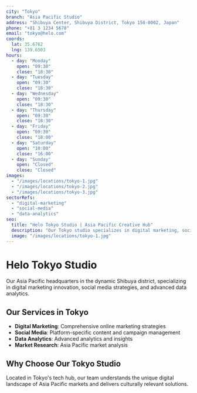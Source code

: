 ```yaml
---
city: "Tokyo"
branch: "Asia Pacific Studio"
address: "Shibuya Center, Shibuya District, Tokyo 150-0002, Japan"
phone: "+81 3 1234 5678"
email: "tokyo@helo.com"
coords:
  lat: 35.6762
  lng: 139.6503
hours:
  - day: "Monday"
    open: "09:30"
    close: "18:30"
  - day: "Tuesday"
    open: "09:30"
    close: "18:30"
  - day: "Wednesday"
    open: "09:30"
    close: "18:30"
  - day: "Thursday"
    open: "09:30"
    close: "18:30"
  - day: "Friday"
    open: "09:30"
    close: "18:00"
  - day: "Saturday"
    open: "10:00"
    close: "16:00"
  - day: "Sunday"
    open: "Closed"
    close: "Closed"
images:
  - "/images/locations/tokyo-1.jpg"
  - "/images/locations/tokyo-2.jpg"
  - "/images/locations/tokyo-3.jpg"
sectorRefs:
  - "digital-marketing"
  - "social-media"
  - "data-analytics"
seo:
  title: "Helo Tokyo Studio | Asia Pacific Creative Hub"
  description: "Our Tokyo studio specializes in digital marketing, social media, and data analytics. Located in vibrant Shibuya."
  image: "/images/locations/tokyo-1.jpg"
---
```


# Helo Tokyo Studio

Our Asia Pacific headquarters in the dynamic Shibuya district, specializing in digital marketing innovation, social media strategies, and advanced data analytics.

## Our Services in Tokyo

- **Digital Marketing**: Comprehensive online marketing strategies
- **Social Media**: Platform-specific content and campaign management
- **Data Analytics**: Advanced analytics and insights
- **Market Research**: Asia Pacific market analysis

## Why Choose Our Tokyo Studio

Located in Tokyo's tech hub, our team understands the unique digital landscape of Asia Pacific markets and delivers culturally relevant solutions.

